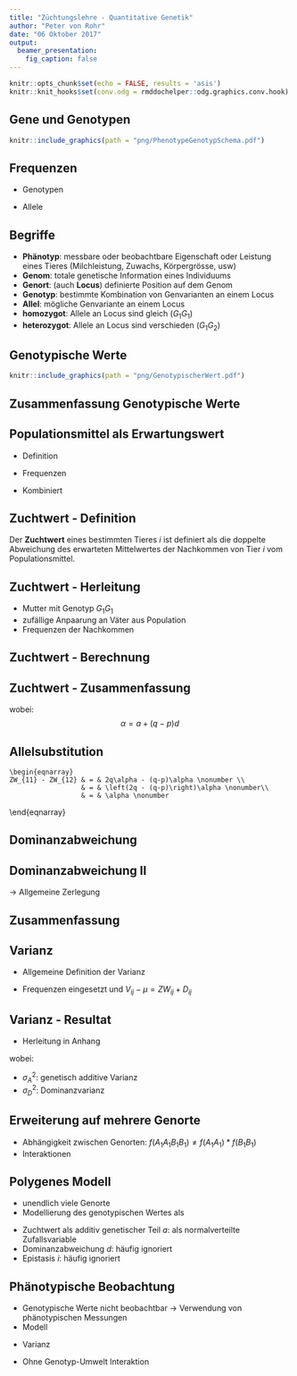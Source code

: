 ```yaml
---
title: "Züchtungslehre - Quantitative Genetik"
author: "Peter von Rohr"
date: "06 Oktober 2017"
output: 
  beamer_presentation:
    fig_caption: false
---
```


```r
knitr::opts_chunk$set(echo = FALSE, results = 'asis')
knitr::knit_hooks$set(conv.odg = rmddochelper::odg.graphics.conv.hook)
```

## Gene und Genotypen

```r
knitr::include_graphics(path = "png/PhenotypeGenotypSchema.pdf")
```


## Frequenzen
* Genotypen
\begin{eqnarray}
f(G_1G_1) &=& \frac{4}{10} = 0.4 \nonumber\\
f(G_1G_2) &=& \frac{3}{10} = 0.3 \nonumber\\
f(G_2G_2) &=& \frac{3}{10} = 0.3 \nonumber
\end{eqnarray}

* Allele

\begin{eqnarray}
f(G_1) &=& f(G_1G_1) + 1/2 f(G_1G_2) = 0.4 + 0.15 = 0.55 \nonumber\\
f(G_2) &=& f(G_2G_2) + 1/2 f(G_1G_2) = 0.3 + 0.15 = 0.45 \nonumber
\end{eqnarray}


## Begriffe
* __Phänotyp__: messbare oder beobachtbare Eigenschaft oder Leistung eines Tieres (Milchleistung, Zuwachs, Körpergrösse, usw)
* __Genom__:  totale genetische Information eines Individuums
* __Genort__: (auch __Locus__) definierte Position auf dem Genom
* __Genotyp__: bestimmte Kombination von Genvarianten an einem Locus
* __Allel__: mögliche Genvariante an einem Locus
* __homozygot__: Allele an Locus sind gleich ($G_1G_1$)
* __heterozygot__:  Allele an Locus sind verschieden ($G_1G_2$)


## Genotypische Werte
```r
knitr::include_graphics(path = "png/GenotypischerWert.pdf")
```


## Zusammenfassung Genotypische Werte
\begin{center}
   {\renewcommand{\arraystretch}{1.7}
   \renewcommand{\tabcolsep}{0.2cm}
   \begin{tabular}{|l|c|}
  \hline
  Genotyp  &  genotypischer Wert\\
  \hline
  $G_1G_1$  &  $V_{11} = a$\\
  \hline
  $G_1G_2$  &  $V_{12} = d$\\
  \hline
  $G_2G_2$  &  $V_{22} = -a$\\
  \hline
  \end{tabular}}
  \end{center}
  

## Populationsmittel als Erwartungswert

* Definition
\begin{equation}
\mu = E\left[V\right] = f(G_1G_1)*V_{11} + f(G_1G_2) * V_{12} + f(G_2G_2) * V_{22} \nonumber
\label{eq:PopMean}
\end{equation}

* Frequenzen
\begin{center}
  \begin{tabular}{|l|c|}
  \hline
  Genotyp  &  Frequenzen\\
  \hline
  $G_1G_1$  &  $p*p = p^2$\\
  \hline
  $G_1G_2$  &  $p*q+q*p = 2pq$\\
  \hline
  $G_2G_2$  &  $q*q = q^2$\\
  \hline
  \end{tabular}
\end{center}

* Kombiniert
  \begin{eqnarray}
    \mu &=& p^2 * a + 2pq*d - q^2*a \nonumber \\
        &=& (p^2 - q^2)a + 2pqd \nonumber \\
        &=& (p+q)(p - q)a + 2pqd \nonumber \\
        &=& (p - q)a + 2pqd \nonumber
  \end{eqnarray}


## Zuchtwert - Definition

Der __Zuchtwert__ eines bestimmten Tieres $i$ ist definiert als die doppelte Abweichung des erwarteten Mittelwertes der Nachkommen von Tier $i$ vom Populationsmittel.


## Zuchtwert - Herleitung
* Mutter mit Genotyp $G_1G_1$
* zufällige Anpaarung an Väter aus Population
* Frequenzen der Nachkommen

\begin{center}
   {\renewcommand{\arraystretch}{1.7}
   \renewcommand{\tabcolsep}{0.2cm}
   \begin{tabular}{|c|c|c|}
\hline
& \multicolumn{2}{|c|}{Vater} \\
\hline
& $f(G_1) = p$       &  $f(G_2) = q$   \\
\hline
Mutter       &                    &                 \\
\hline
$f(G_1) = 1$ &  $f(G_1G_1) = p$   &  $f(G_1G_2) = q$\\
\hline
\end{tabular}}
\end{center}


## Zuchtwert - Berechnung

\begin{eqnarray}
ZW_{11} & = & 2*(\mu_{11} - \mu)  \nonumber\\
          &=& 2\left(pa + qd - \left[(p - q)a + 2pqd \right] \right) \nonumber\\
          &=& 2\left(pa + qd - (p - q)a - 2pqd \right) \nonumber\\
          &=& 2\left(qd + qa - 2pqd\right) \nonumber \\
          &=& 2\left(qa + qd(1 - 2p)\right) \nonumber \\
          &=& 2q\left(a + d(1 - 2p)\right) \nonumber \\
          &=& 2q\left(a + (q-p)d\right) \nonumber
\label{eq:ZWGen11}
\end{eqnarray}


## Zuchtwert - Zusammenfassung

 \begin{center}
   {\renewcommand{\arraystretch}{1.7}
   \renewcommand{\tabcolsep}{0.2cm}
  \begin{tabular}{|c|c|}
  \hline
  Genotyp  &  Zuchtwert\\
  \hline
  $G_1G_1$  &  $2q\alpha$\\
  \hline
  $G_1G_2$  &  $(q-p)\alpha$\\
  \hline
  $G_2G_2$  &  $-2p\alpha$\\
  \hline
  \end{tabular}}
  \end{center}

wobei: $$\alpha = a + (q-p)d$$


## Allelsubstitution

  \begin{eqnarray}
    ZW_{12} - ZW_{22} & = & (q-p)\alpha - \left( -2p\alpha \right)  \nonumber \\
                      & = & (q-p)\alpha + 2p\alpha \nonumber \\
                      & = & (q-p+2p)\alpha \nonumber \\
                      & = & (q+p)\alpha \nonumber \\
                      & = & \alpha \nonumber
  \label{eq:AdditiveBv1}
  \end{eqnarray}
  
    \begin{eqnarray}
    ZW_{11} - ZW_{12} & = & 2q\alpha - (q-p)\alpha \nonumber \\
                      & = & \left(2q - (q-p)\right)\alpha \nonumber\\
                      & = & \alpha \nonumber
  \label{eq:AdditiveBv2}
  \end{eqnarray}
  

## Dominanzabweichung
  \begin{eqnarray}
  V_{11} - ZW_{11} & = & a - 2q \alpha \nonumber \\
                   & = & a - 2q \left[ a + (q-p)d \right] \nonumber \\
                   & = & a - 2qa -2q(q-p)d \nonumber \\
                   & = & a(1-2q) - 2q^2d + 2pqd \nonumber \\
                   & = & \left[(p - q)a + 2pqd\right] - 2q^2d \nonumber \\
                   & = & \mu + D_{11}  \nonumber
  \end{eqnarray}

  \begin{eqnarray}
  V_{12} - ZW_{12} & = & d - (q-p)\alpha \nonumber \\
                   & = & d - (q-p)\left[ a + (q-p)d \right] \nonumber \\
                   & = & \left[(p-q)a + 2pqd\right] + 2pqd \nonumber \\
                   & = & \mu + D_{12}  \nonumber
  \end{eqnarray}
  

## Dominanzabweichung II

  \begin{eqnarray}
  V_{22} - ZW_{22} & = & -a - (-2p\alpha) \\
                   & = & -a + 2p\left[ a + (q-p)d \right] \nonumber \\
                   & = & \left[(p-q)a + 2pqd\right] - 2p^2d \nonumber \\
                   & = & \mu + D_{22} \nonumber
  \end{eqnarray}

$\rightarrow$ Allgemeine Zerlegung

\begin{eqnarray}
V_{ij} & = & \mu + ZW_{ij} + D_{ij} \nonumber
\label{eq:ZerlegungGenoWert}
\end{eqnarray}


## Zusammenfassung

\begin{center}
  {\renewcommand{\arraystretch}{1.7}
   \renewcommand{\tabcolsep}{0.2cm}
   \begin{tabular}{|c|c|c|c|}
   \hline
   Genotyp  &  genotypischer Wert  &  Zuchtwert     &  Dominanzabweichung\\
   $G_iG_j$ &  $V_{ij}$            &  $ZW_{ij}$     &  $D_{ij}$           \\
   \hline
   $G_1G_1$ &  $a$                 &  $2q\alpha$    &  $-2q^2d$          \\
   \hline
   $G_1G_2$ &  $d$                 &  $(q-p)\alpha$ & $2pqd$             \\
   \hline
   $G_2G_2$ &  $-a$                &  $-2p\alpha$   & $-2p^2d$           \\
   \hline
   \end{tabular}}
\end{center}


## Varianz
* Allgemeine Definition der Varianz

  \begin{eqnarray}
  \sigma_G^2 = Var\left[V\right] &=&   (V_{11} - \mu)^2 * f(G_1G_1) \nonumber \\
                                 & & +\  (V_{12} - \mu)^2 * f(G_1G_2) \nonumber \\
                                 & & +\  (V_{22} - \mu)^2 * f(G_2G_2)\nonumber
  \end{eqnarray}
  
* Frequenzen eingesetzt und $V_{ij} - \mu = ZW_{ij} + D_{ij}$  

 \begin{eqnarray}
  \sigma_G^2  &=&   (ZW_{11} + D_{11})^2 * p^2      \nonumber \\
              & & +\  (ZW_{12} + D_{12})^2 * 2pq      \nonumber \\
              & & +\  (ZW_{22} + D_{22})^2 * q^2 \nonumber
  \end{eqnarray}


## Varianz - Resultat

* Herleitung in Anhang

 \begin{eqnarray}
  \sigma_G^2 &=& 2pq\alpha^2 + \left(2pqd \right)^2 \nonumber\\
             &=& \sigma_A^2 + \sigma_D^2  \nonumber
  \end{eqnarray}
  
wobei:

* $\sigma_A^2$: genetisch additive Varianz
* $\sigma_D^2$: Dominanzvarianz
  

## Erweiterung auf mehrere Genorte

* Abhängigkeit zwischen Genorten: $f(A_1A_1B_1B_1) \ne f(A_1A_1) * f(B_1B_1)$
* Interaktionen

\begin{eqnarray}
g + \mu & = & V_{ij}^{(A)} + V_{kl}^{(B)} + I_{ijkl}^{(A) \cdot (B)} \nonumber\\
        & = & \mu^{(A)} + ZW_{ij}^{(A)} + D_{ij}^{(A)} + \mu^{(B)} + ZW_{kl}^{(B)} + D_{kl}^{(B)} + I_{ijkl}^{(A) \cdot (B)}  \nonumber
\label{eq:ZerlegungGenMitInteraktion}  
\end{eqnarray}


## Polygenes Modell

* unendlich viele Genorte
* Modellierung des genotypischen Wertes als

\begin{eqnarray}
g & = & a + d + i \nonumber
\label{eq:ZerlegungInfinitModel}  
\end{eqnarray}

* Zuchtwert als additiv genetischer Teil $a$: als normalverteilte Zufallsvariable
* Dominanzabweichung $d$: häufig ignoriert
* Epistasis $i$: häufig ignoriert


## Phänotypische Beobachtung

* Genotypische Werte nicht beobachtbar $\rightarrow$ Verwendung von phänotypischen Messungen
* Modell

\begin{eqnarray}
y &=& \mu + g + e \nonumber
\label{eq:ModPhenModel}
\end{eqnarray}

* Varianz

\begin{eqnarray}
Var\left[y \right] &=& \sigma_p^2\ =\ \sigma_g^2 + \sigma_e^2 + 2Cov\left[g,e \right] \nonumber
\label{eq:VarPhen}
\end{eqnarray}

* Ohne Genotyp-Umwelt Interaktion

\begin{eqnarray}
Var\left[y \right] &=& \sigma_p^2\ =\ \sigma_g^2 + \sigma_e^2 \nonumber
\label{eq:VarPhen}
\end{eqnarray}
